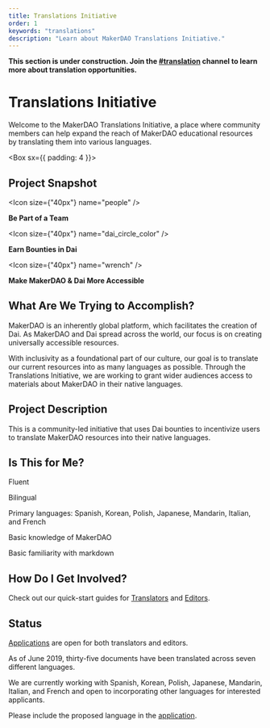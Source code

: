 ```yaml
---
title: Translations Initiative
order: 1
keywords: "translations"
description: "Learn about MakerDAO Translations Initiative."
---
```


<StatusBanner warning>


**This section is under construction. Join the [#translation](https://chat.makerdao.com/channel/translation) channel to learn more about translation opportunities.**

</StatusBanner>


# Translations Initiative

Welcome to the MakerDAO Translations Initiative, a place where community members can help expand the reach of MakerDAO educational resources by translating them into various languages.

<Box sx={{ padding: 4 }}>


## Project Snapshot

<Chocolate>


<Box>


<Icon size={"40px"} name="people" />

**Be Part of a Team**

</Box>


<Box>


<Icon size={"40px"} name="dai_circle_color" />

**Earn Bounties in Dai**

</Box>


<Box>


<Icon size={"40px"} name="wrench" />

**Make MakerDAO & Dai More Accessible**

</Box>


</Chocolate>


</Box>


## What Are We Trying to Accomplish?

MakerDAO is an inherently global platform, which facilitates the creation of Dai. As MakerDAO and Dai spread across the world, our focus is on creating universally accessible resources.

With inclusivity as a foundational part of our culture, our goal is to translate our current resources into as many languages as possible. Through the Translations Initiative, we are working to grant wider audiences access to materials about MakerDAO in their native languages.

## Project Description

This is a community-led initiative that uses Dai bounties to incentivize users to translate MakerDAO resources into their native languages.

## Is This for Me?

<Checklist>


Fluent

Bilingual

Primary languages: Spanish, Korean, Polish, Japanese, Mandarin, Italian, and French

Basic knowledge of MakerDAO

Basic familiarity with markdown

</Checklist>


## How Do I Get Involved?

Check out our quick-start guides for [Translators](/contribute/translations/translators/) and [Editors](/contribute/translations/editors/).

## Status

[Applications](https://airtable.com/shr415iT3e8S8nuzS) are open for both translators and editors.

As of June 2019, thirty-five documents have been translated across seven different languages.

We are currently working with Spanish, Korean, Polish, Japanese, Mandarin, Italian, and French and open to incorporating other languages for interested applicants.

Please include the proposed language in the [application](https://airtable.com/shr415iT3e8S8nuzS).
